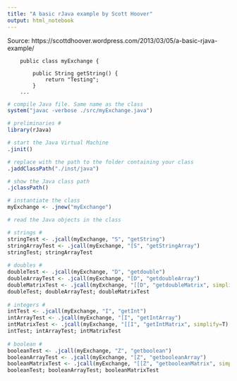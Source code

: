 ```yaml
---
title: "A basic rJava example by Scott Hoover"
output: html_notebook
---
```


Source: https://scottdhoover.wordpress.com/2013/03/05/a-basic-rjava-example/

        public class myExchange {
         
            public String getString() {
                return "Testing";
            }
        ...

```r
# compile Java file. Same name as the class
system("javac -verbose ./src/myExchange.java")
```


```r
# preliminaries #
library(rJava)

# start the Java Virtual Machine
.jinit()

# replace with the path to the folder containing your class
.jaddClassPath("./inst/java")     

# show the Java class path
.jclassPath()
```

```r
# instantiate the class
myExchange <- .jnew("myExchange")
```






```r
# read the Java objects in the class

# strings #
stringTest <- .jcall(myExchange, "S", "getString")
stringArrayTest <- .jcall(myExchange, "[S", "getStringArray")
stringTest; stringArrayTest
 
# doubles #
doubleTest <- .jcall(myExchange, "D", "getdouble")
doubleArrayTest <- .jcall(myExchange, "[D", "getdoubleArray")
doubleMatrixTest <- .jcall(myExchange, "[[D", "getdoubleMatrix", simplify=T)
doubleTest; doubleArrayTest; doubleMatrixTest
 
# integers #
intTest <- .jcall(myExchange, "I", "getInt")
intArrayTest <- .jcall(myExchange, "[I", "getIntArray")
intMatrixTest <- .jcall(myExchange, "[[I", "getIntMatrix", simplify=T)
intTest; intArrayTest; intMatrixTest
 
# boolean #
booleanTest <- .jcall(myExchange, "Z", "getboolean")
booleanArrayTest <- .jcall(myExchange, "[Z", "getbooleanArray")
booleanMatrixTest <- .jcall(myExchange, "[[Z", "getbooleanMatrix", simplify=T)
booleanTest; booleanArrayTest; booleanMatrixTest
```

